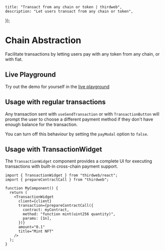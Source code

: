 
	title: "Transact from any chain or token | thirdweb",
	description: "Let users transact from any chain or token",
});

# Chain Abstraction

Facilitate transactions by letting users pay with any token from any chain, or with fiat.

## Live Playground

Try out the demo for yourself in the [live playground](https://playground.thirdweb.com/connect/pay/transactions)

<Stack>

<ArticleIconCard
	title="Try the demo"
	icon={ExternalLink}
	href="https://playground.thirdweb.com/connect/pay/transactions"
	description="See the SDK in action on the live playground"
/>
</Stack>

## Usage with regular transactions

Any transaction sent with `useSendTransaction` or with `TransactionButton` will prompt the user to choose a different payment method if they don't have enough balance for the transaction.

You can turn off this behaviour by setting the `payModal` option to `false`.

## Usage with TransactionWidget

The `TransactionWidget` component provides a complete UI for executing transactions with built-in cross-chain payment support.

```tsx
import { TransactionWidget } from "thirdweb/react";
import { prepareContractCall } from "thirdweb";

function MyComponent() {
  return (
    <TransactionWidget
      client={client}
      transaction={prepareContractCall({
        contract: myContract,
        method: "function mint(uint256 quantity)",
        params: [1n],
      })}
      amount="0.1"
      title="Mint NFT"
    />
  );
}
```